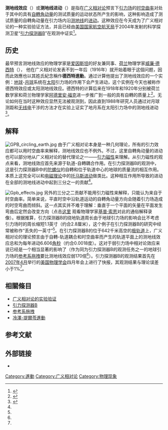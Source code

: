 {{noteTA
|T=zh-hans:测地线效应; zh-hant:測地線效應;
|G1=物理學
}}
'''测地线效应'''（{{lang-en|Geodetic Effect}}）或'''测地线进动'''（{{lang-en|Geodetic Precession}}）是指在[[广义相对论|广义相对论]]预言下[[引力场|引力场]]的[[时空|时空]][[曲率|曲率]]对处于其中的具有[[自轉|自轉]][[角动量|角动量]]的测试质量的运动状态所产生的影响，这种影响造成了测试质量的自轉角动量在引力场内沿[[测地线|测地线]]的[[进动|进动]]。这种效应在今天成为了广义相对论的一种实验验证方法，并且已经由[[美国国家航空航天局|美国国家航空航天局]]于2004年发射的科学探测卫星“[[引力探测器B|引力探测器B]]”在观测中证实<ref name="stanford">{{cite news| language = en| author = Stanford University News Service| url = http://einstein.stanford.edu/content/press_releases/SU/pr-aps-041807.pdf| title = Was Einstein right? Scientists provide first public peek at Gravity Probe B results| date = 2007-04-14| accessdate = 2008-05-19| archive-date = 2020-05-16| archive-url = https://web.archive.org/web/20200516211850/http://einstein.stanford.edu/content/press_releases/SU/pr-aps-041807.pdf| dead-url = no}}</ref>。

== 历史 ==
最早预言测地线效应的物理学家是[[爱因斯坦|爱因斯坦]]的好友兼同事、[[荷兰|荷兰]]物理学家[[威廉·德西特|威廉·德西特]]（{{lang|en|Willem de Sitter}}）， 他在广义相对论发表不到一年后（1916年）就开始着眼于这個问题，因而此效應也以其姓氏紀念稱作'''德西特進動'''。通过计算他提出了测地线效应的一个实例：[[地球|地球]]-[[月球|月球]]系统在[[太阳|太阳]]引力场的作用下会产生进动，这个实例在今天也被称作德西特效应或太阳测地线效应。德西特的计算后来在1918年和1920年分别被荷兰数学家{{lang|en|Jan Schouten}}和荷兰物理学家[[阿德里安·福克|阿德里安·福克]]进一步推广到一般的具有自轉的质量上<ref name="GPB">{{cite web| language= en| publisher= einstein.stanford.edu| title= Gravity Probe B - Spacetime and Spin| url= http://einstein.stanford.edu/SPACETIME/spacetime4.html| author= ''James Overduin''| date= 2008年1月| accessdate= 2008年5月19日| archive-date= 2021年2月13日| archive-url= https://web.archive.org/web/20210213220830/https://einstein.stanford.edu/SPACETIME/spacetime4.html| dead-url= no}}</ref>。无论如何在当时这种效应显然无法被观测到，因此直到1988年研究人员通过对月球测距和[[无线电|无线电]]干涉的方法才在实验上证实了地月系在太阳引力场中的测地线进动<ref name="">{{cite web|language=en |publisher=NASA |title=Precession in Curved Space "The Geodetic Effect" |url=http://science.nasa.gov/headlines/y2000/geodetic.htm |accessdate=2008-05-19 |deadurl=yes |archiveurl=https://web.archive.org/web/20080510113134/http://science.nasa.gov/headlines/y2000/geodetic.htm |archivedate=2008-05-10 }}</ref>。

== 解释 ==
[[File:GPB_circling_earth.jpg|thumb]]
由于广义相对论本身是一种几何理论，所有的引力效应都可以用时空曲率来解释，测地线效应也不例外。不过，这里自轉角动量的进动也可以部分地从广义相对论的替代理论之一——[[引力磁性|引力磁性]]来理解。从引力磁性的观点来看，测地线效应首先来源于轨道-自轉耦合作用。在引力探测器B的观测中，这是引力探测器B中的[[陀螺仪|陀螺仪]]的自轉和位于轨道中心的地球的质量流的相互作用。本质上这完全可以和[[电磁理论|电磁理论]]中的[[托马斯进动|托马斯进动]]做类比。这种相互作用所导致的进动在全部的测地线进动中起到三分之一的贡献<ref name="GPB"/>。

[[File:Gpb_effects.jpg|thumb]]
另外的三分之二贡献不能用引力磁性来解释，只能认为来自于时空曲率。简单来说，平直时空中沿轨道运动的自轉角动量方向会随着引力场造成的时空弯曲而倾斜。这一点其实并不难于理解：垂直于一个平面的矢量在平面发生弯曲后定然会改变方向（点击[http://einstein.stanford.edu/Media/Thorne-MissingInch_Demo-Flash.html 这里] {{Wayback|url=http://einstein.stanford.edu/Media/Thorne-MissingInch_Demo-Flash.html |date=20210213213324 }}观看物理学家[[基普·索恩|基普·索恩]]对此的通俗解释录像）。根据推算，引力探测器B的绕地轨道周长由于地球引力场的影响会比不考虑引力场时的周长缩短1.1英寸（约合2.8厘米），这个例子在引力探测器B的研究中经常被称作“丢失的一英寸”<ref name="GPB"/>。在引力探测器B的位于642千米高空的[[极轨道|极轨道]]上，广义相对论的理论预言由于自轉-轨道耦合和时空曲率而产生的轨道平面上的测地线效应总和为每年进动6.606[[角秒|角秒]]（约合0.0018度）。这对于弱引力场中相对论效应来说已经是一个相当显著的影响了（作为同为引力探测器B的观测任务之一的地球引力场的[[参考系拖拽|参考系拖拽]]要比测地线效应弱170倍<ref name="stanford"/>）。引力探测器B的观测结果首先在[[2007年4月|2007年4月]]举行的[[美国物理学会|美国物理学会]]四月年会上进行了快报，其观测结果与理论误差小于1%<ref name="stanford"/>。

== 相關條目 ==
* [[广义相对论的实验验证|广义相对论的实验验证]]
* [[引力探测器B|引力探测器B]]
* [[参考系拖拽|参考系拖拽]]
* [[冷澤-提爾苓進動|冷澤-提爾苓進動]]

== 参考文献 ==
{{reflist}}


== 外部链接 ==
*{{lang|en|{{cite web| language= en| publisher= SPACE.COM| title= Gravity Probe B: Delay in Space and Time| url= http://www.space.com/businesstechnology/technology/gravity_probe_b_031231.html| author= Leonard David| date= 2003-12-31| 7= | access-date= 2008-05-19| archive-date= 2009-05-24| archive-url= https://web.archive.org/web/20090524225959/http://www.space.com/businesstechnology/technology/gravity_probe_b_031231.html| dead-url= no}}}}

{{Relativity}}
{{廣義相對論}}

{{DEFAULTSORT:Geodetic}}
[[Category:進動|Category:進動]]
[[Category:广义相对论|Category:广义相对论]]
[[Category:物理现象|Category:物理现象]]